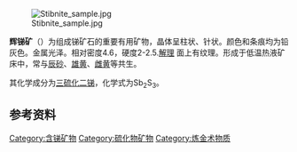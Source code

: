 {{multiple issues|
{{expand|time=2018-04-08T14:39:06+00:00}}
{{expert|time=2018-04-08T14:39:06+00:00}}
{{unreferenced|time=2018-04-08T14:39:06+00:00}}
}}
{{Infobox mineral
| name        = 辉锑矿
| category    = [[硫化物礦物|硫化物礦物]]
| boxwidth    = 
| boxbgcolor  = 
| image       = StibineRoumanie.jpg
| imagesize   = 260px
| caption     = 
| formula     = Sb<sub>2</sub>S<sub>3</sub>
| CAS         = 1317-86-8
| CAS_Ref     = {{cascite|correct|CAS}}
| molweight   = 
| strunz      = 2.DB.05a
| system      = [[Orthorhombic|Orthorhombic]]
| class       = 雙錐體 (mmm) <br/>[[H-M記號|H-M記號]]: (2/m 2/m 2/m)
| symmetry    = ''Pbnm''
| unit cell   = a = 11.229 [[Ångstrom|Å]], b = 11.31 Å, <br/>c = 3.8389 Å; Z = 4
| color       = 鉛灰色, tarnishing blackish or iridescent; in polished section, 白色
| habit       = 塊狀、輻射狀、細長的晶體；大而細
| twinning    = 稀有
| cleavage    = 於{010}完整；於{100}與{110}不完整
| fracture    = Subconchoidal
| tenacity    = 高度延展性但缺乏彈性； 些微{{link-en|Sectility|可切割性}}
| mohs        = 2
| luster      = 剛結晶的表面有晶體光澤；其餘為金屬光澤
| refractive  = 
| opticalprop = 
| birefringence = 
| pleochroism = 
| streak      = 與顏色相近
| gravity     = 4.63
| melt        = 
| fusibility  = 
| diagnostic  = 
| solubility  = 可被[[盐酸|盐酸]]分解
| diaphaneity = 不透明
| other       = Anisotropism: Strong
| references  = <ref name=Handbook>[http://rruff.geo.arizona.edu/doclib/hom/stibnite.pdf Stibnite]. Handbook of Mineralogy</ref><ref name=Mindat>[http://www.mindat.org/min-3782.html Stibnite]. Mindat.org</ref><ref name=Webmin>[http://www.webmineral.com/data/Stibnite.shtml Stibnite]. Webmineral</ref>
| var1 = Metastibnite  | var1text = Earthy, reddish deposits
}}
[[File:Stibnite_sample.jpg|thumb]]

'''辉锑矿'''（{{lang-en|Stibnite}}）为组成锑矿石的重要有用矿物，晶体呈柱状、针状。颜色和条痕均为铅灰色。金属光泽。相对密度4.6，硬度2-2.5.[[解理|解理]]
面上有纹理。形成于低温热液矿床中，常与[[辰砂|辰砂]]、[[雄黄|雄黄]]、[[雌黄|雌黄]]等共生。

其化学成分为[[三硫化二锑|三硫化二锑]]，化学式为Sb<sub>2</sub>S<sub>3</sub>。

== 参考资料 ==
{{reflist}}

[[Category:含锑矿物|Category:含锑矿物]]
[[Category:硫化物矿物|Category:硫化物矿物]]
[[Category:炼金术物质|Category:炼金术物质]]

{{mineral-stub}}
